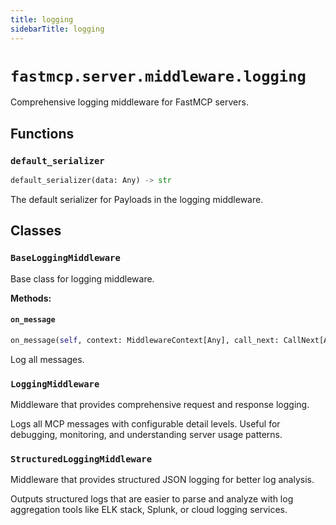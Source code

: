```yaml
---
title: logging
sidebarTitle: logging
---
```


# `fastmcp.server.middleware.logging`


Comprehensive logging middleware for FastMCP servers.

## Functions

### `default_serializer` <sup><a href="https://github.com/jlowin/fastmcp/blob/main/src/fastmcp/server/middleware/logging.py#L14" target="_blank"><Icon icon="github" style="width: 14px; height: 14px;" /></a></sup>

```python
default_serializer(data: Any) -> str
```


The default serializer for Payloads in the logging middleware.


## Classes

### `BaseLoggingMiddleware` <sup><a href="https://github.com/jlowin/fastmcp/blob/main/src/fastmcp/server/middleware/logging.py#L19" target="_blank"><Icon icon="github" style="width: 14px; height: 14px;" /></a></sup>


Base class for logging middleware.


**Methods:**

#### `on_message` <sup><a href="https://github.com/jlowin/fastmcp/blob/main/src/fastmcp/server/middleware/logging.py#L110" target="_blank"><Icon icon="github" style="width: 14px; height: 14px;" /></a></sup>

```python
on_message(self, context: MiddlewareContext[Any], call_next: CallNext[Any, Any]) -> Any
```

Log all messages.


### `LoggingMiddleware` <sup><a href="https://github.com/jlowin/fastmcp/blob/main/src/fastmcp/server/middleware/logging.py#L143" target="_blank"><Icon icon="github" style="width: 14px; height: 14px;" /></a></sup>


Middleware that provides comprehensive request and response logging.

Logs all MCP messages with configurable detail levels. Useful for debugging,
monitoring, and understanding server usage patterns.


### `StructuredLoggingMiddleware` <sup><a href="https://github.com/jlowin/fastmcp/blob/main/src/fastmcp/server/middleware/logging.py#L198" target="_blank"><Icon icon="github" style="width: 14px; height: 14px;" /></a></sup>


Middleware that provides structured JSON logging for better log analysis.

Outputs structured logs that are easier to parse and analyze with log
aggregation tools like ELK stack, Splunk, or cloud logging services.

